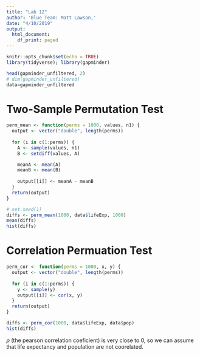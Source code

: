 ```yaml
---
title: "Lab 12"
author: 'Blue Team: Matt Lawson,'
date: "4/10/2019"
output:
  html_document:
    df_print: paged
---
```


```r
knitr::opts_chunk$set(echo = TRUE)
library(tidyverse); library(gapminder)
```




```r
head(gapminder_unfiltered, 2)
# dim(gapminder_unfiltered)
data=gapminder_unfiltered
```


# Two-Sample Permutation Test

```r
perm_mean <- function(perms = 1000, values, n1) {
  output <- vector("double", length(perms))
  
  for (i in c(1:perms)) {
    A <- sample(values, n1)
    B <- setdiff(values, A)

    meanA <- mean(A)
    meanB <- mean(B)
    
    output[[i]] <- meanA - meanB
  }
  return(output)
}
```
  
```r
# set.seed(1)
diffs <- perm_mean(1000, data$lifeExp, 1000)
mean(diffs)
hist(diffs)
```





# Correlation Permuation Test


```r
perm_cor <- function(perms = 1000, x, y) {
  output <- vector("double", length(perms))
  
  for (i in c(1:perms)) {
    y <- sample(y)
    output[[i]] <- cor(x, y)
  }
  return(output)
}
```

```r
diffs <- perm_cor(1000, data$lifeExp, data$pop)
hist(diffs)
```

$\rho$ (the pearson correlation coeficient) is very close to 0, so we can assume that life expectancy and population are not coorelated.